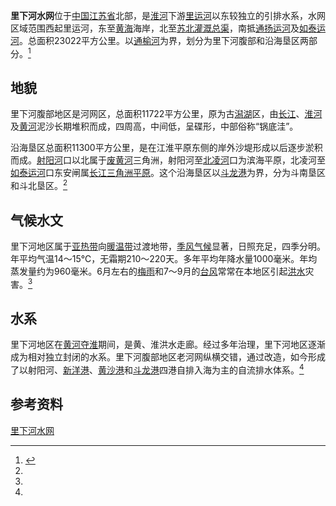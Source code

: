 '''里下河水网'''位于[[中国|中国]][[江苏省|江苏省]]北部，是[[淮河|淮河]]下游[[里运河|里运河]]以东较独立的引排水系，水网区域范围西起里运河，东至[[黄海|黄海]]海岸，北至[[苏北灌溉总渠|苏北灌溉总渠]]，南抵[[通扬运河|通扬运河]]及[[如泰运河|如泰运河]]。总面积23022平方公里。以[[通榆河|通榆河]]为界，划分为里下河腹部和沿海垦区两部分。<ref name="中国河湖大典">{{cite book zh |author=《中国河湖大典》编纂委员会 |title=《中国河湖大典·淮河卷》 |format=M |edition=1 |location=北京 |publisher=中国水利水电出版社 |date=2010年9月 |pages=142～146页 |id= ISBN 978-7-5084-7953-8}}</ref>
==地貌==
里下河腹部地区是河网区，总面积11722平方公里，原为古[[潟湖|潟湖]]区，由[[长江|长江]]、[[淮河|淮河]]及[[黄河|黄河]]泥沙长期堆积而成，四周高，中间低，呈碟形，中部俗称“锅底洼”。

沿海垦区总面积11300平方公里，是在江淮平原东侧的岸外沙堤形成以后逐步淤积而成。[[射阳河|射阳河]]口以北属于[[废黄河|废黄河]]三角洲，射阳河至[[北凌河|北凌河]]口为滨海平原，北凌河至[[如泰运河|如泰运河]]口东安闸属[[长江三角洲平原|长江三角洲平原]]。这个沿海垦区以[[斗龙港|斗龙港]]为界，分为斗南垦区和斗北垦区。<ref name="中国河湖大典"/>
==气候水文==
里下河地区属于[[亚热带|亚热带]]向[[暖温带|暖温带]]过渡地带，[[季风气候|季风气候]]显著，日照充足，四季分明。年平均气温14～15℃，无霜期210～220天。多年平均年降水量1000毫米。年均蒸发量约为960毫米。6月左右的[[梅雨|梅雨]]和7～9月的[[台风|台风]]常常在本地区引起[[洪水|洪水]]灾害。<ref name="中国河湖大典"/>
==水系==
里下河地区在[[黄河夺淮|黄河夺淮]]期间，是黄、淮洪水走廊。经过多年治理，里下河地区逐渐成为相对独立封闭的水系。里下河腹部地区老河网纵横交错，通过改造，如今形成了以射阳河、[[新洋港|新洋港]]、[[黄沙港|黄沙港]]和[[斗龙港|斗龙港]]四港自排入海为主的自流排水体系。<ref name="中国河湖大典"/>

==参考资料==
{{reflist}}
{{淮河}}
[[Category:里下河水网|]]